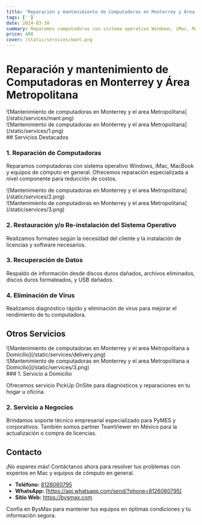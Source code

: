 ```yaml
---
title: 'Reparación y mantenimiento de Computadoras en Monterrey y Área Metropolitana'
tags: ['']
date: 2024-03-30
summary: Reparamos computadoras con sistema operativo Windows, iMac, MacBook y equipos de cómputo en general. Ofrecemos reparación especializada a nivel componente para reducción de costos.
price: 400
cover: /static/services/mant.png
---
```


# Reparación y mantenimiento de Computadoras en Monterrey y Área Metropolitana
<div className="-mx-2 flex flex-wrap overflow-hidden xl:-mx-2">
  <div className="my-1 w-full overflow-hidden px-2 xl:my-1 xl:w-1/2 xl:px-2">
    ![Mantenimiento de computadoras en Monterrey y el area Metropolitana](/static/services/mant.png)
  </div>
  <div className="my-1 w-full overflow-hidden px-2 xl:my-1 xl:w-1/2 xl:px-2">
    ![Mantenimiento de computadoras en Monterrey y el area Metropolitana](/static/services/1.png)
  </div>
</div>
## Servicios Destacados

### 1. Reparación de Computadoras

Reparamos computadoras con sistema operativo Windows, iMac, MacBook y equipos de cómputo en general. Ofrecemos reparación especializada a nivel componente para reducción de costos.

<div className="-mx-2 flex flex-wrap overflow-hidden xl:-mx-2">
  <div className="my-1 w-full overflow-hidden px-2 xl:my-1 xl:w-1/2 xl:px-2">
    ![Mantenimiento de computadoras en Monterrey y el area Metropolitana](/static/services/2.png)
  </div>
  <div className="my-1 w-full overflow-hidden px-2 xl:my-1 xl:w-1/2 xl:px-2">
    ![Mantenimiento de computadoras en Monterrey y el area Metropolitana](/static/services/3.png)
  </div>
</div>

### 2. Restauración y/o Re-instalación del Sistema Operativo

Realizamos formateo según la necesidad del cliente y la instalación de licencias y software necesarios.

### 3. Recuperación de Datos

Respaldo de información desde discos duros dañados, archivos eliminados, discos duros formateados, y USB dañados.

### 4. Eliminación de Virus

Realizamos diagnóstico rápido y eliminación de virus para mejorar el rendimiento de tu computadora.

## Otros Servicios
<div className="-mx-2 flex flex-wrap overflow-hidden xl:-mx-2">
  <div className="my-1 w-full overflow-hidden px-2 xl:my-1 xl:w-1/2 xl:px-2">
    ![Mantenimiento de computadoras en Monterrey y el area Metropolitana a Domicilio](/static/services/delivery.png)
  </div>
  <div className="my-1 w-full overflow-hidden px-2 xl:my-1 xl:w-1/2 xl:px-2">
    ![Mantenimiento de computadoras en Monterrey y el area Metropolitana a Domicilio](/static/services/3.png)
  </div>
</div>
### 1. Servicio a Domicilio

Ofrecemos servicio PickUp OnSite para diagnósticos y reparaciones en tu hogar u oficina.

### 2. Servicio a Negocios

Brindamos soporte técnico empresarial especializado para PyMES y corporativos. También somos partner TeamViewer en México para la actualización o compra de licencias.

## Contacto

¡No esperes más! Contáctanos ahora para resolver tus problemas con expertos en Mac y equipos de cómputo en general.

- **Teléfono:** [8126060795](8126060795)
- **WhatsApp:** [https://api.whatsapp.com/send/?phone=8126060795]
- **Sitio Web:** https://bysmax.com

Confía en BysMax para mantener tus equipos en óptimas condiciones y tu información segura.
